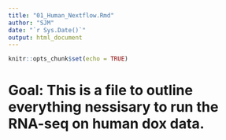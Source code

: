 ```yaml
---
title: "01_Human_Nextflow.Rmd"
author: "SJM"
date: "`r Sys.Date()`"
output: html_document
---
```


```r
knitr::opts_chunk$set(echo = TRUE)
```

# Goal: This is a file to outline everything nessisary to run the RNA-seq on human dox data.


